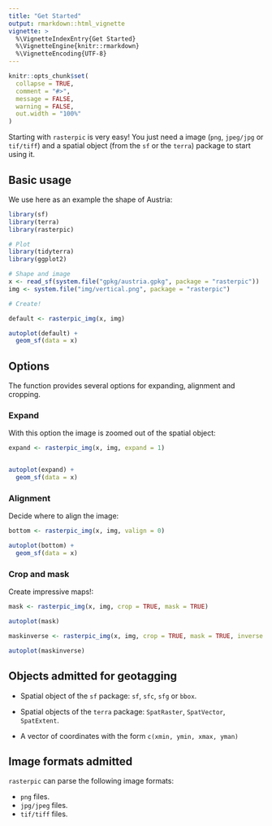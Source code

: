 ---
title: "Get Started"
output: rmarkdown::html_vignette
vignette: >
  %\VignetteIndexEntry{Get Started}
  %\VignetteEngine{knitr::rmarkdown}
  %\VignetteEncoding{UTF-8}
---

```{r, include = FALSE}
knitr::opts_chunk$set(
  collapse = TRUE,
  comment = "#>",
  message = FALSE,
  warning = FALSE,
  out.width = "100%"
)
```

Starting with `rasterpic` is very easy! You just need a image (`png`, `jpeg/jpg`
or `tif/tiff`) and a spatial object (from the `sf` or the `terra`) package to
start using it.

## Basic usage

We use here as an example the shape of Austria:

```{r setup}
library(sf)
library(terra)
library(rasterpic)

# Plot
library(tidyterra)
library(ggplot2)

# Shape and image
x <- read_sf(system.file("gpkg/austria.gpkg", package = "rasterpic"))
img <- system.file("img/vertical.png", package = "rasterpic")

# Create!

default <- rasterpic_img(x, img)

autoplot(default) +
  geom_sf(data = x)
```

## Options

The function provides several options for expanding, alignment and cropping.

### Expand

With this option the image is zoomed out of the spatial object:

```{r}
expand <- rasterpic_img(x, img, expand = 1)


autoplot(expand) +
  geom_sf(data = x)
```

### Alignment

Decide where to align the image:

```{r}
bottom <- rasterpic_img(x, img, valign = 0)

autoplot(bottom) +
  geom_sf(data = x)
```

### Crop and mask

Create impressive maps!:

```{r}
mask <- rasterpic_img(x, img, crop = TRUE, mask = TRUE)

autoplot(mask)

maskinverse <- rasterpic_img(x, img, crop = TRUE, mask = TRUE, inverse = TRUE)

autoplot(maskinverse)
```

## Objects admitted for geotagging

-   Spatial object of the `sf` package: `sf`, `sfc`, `sfg` or `bbox`.

-   Spatial objects of the `terra` package: `SpatRaster`, `SpatVector`,
    `SpatExtent`.

-   A vector of coordinates with the form `c(xmin, ymin, xmax, yman)`

## Image formats admitted

`rasterpic` can parse the following image formats:

-   `png` files.
-   `jpg/jpeg` files.
-   `tif/tiff` files.
